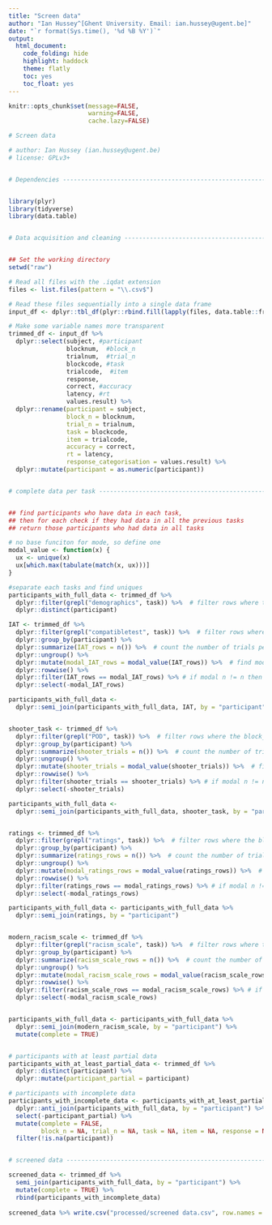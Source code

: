 ```yaml
---
title: "Screen data"
author: "Ian Hussey^[Ghent University. Email: ian.hussey@ugent.be]"
date: "`r format(Sys.time(), '%d %B %Y')`"
output:
  html_document:
    code_folding: hide
    highlight: haddock
    theme: flatly
    toc: yes
    toc_float: yes
---
```


```r
knitr::opts_chunk$set(message=FALSE,
                      warning=FALSE,
                      cache.lazy=FALSE)
```

```r

# Screen data

# author: Ian Hussey (ian.hussey@ugent.be)
# license: GPLv3+


# Dependencies ------------------------------------------------------------


library(plyr)
library(tidyverse)
library(data.table)


# Data acquisition and cleaning -------------------------------------------


## Set the working directory
setwd("raw")

# Read all files with the .iqdat extension
files <- list.files(pattern = "\\.csv$")  

# Read these files sequentially into a single data frame
input_df <- dplyr::tbl_df(plyr::rbind.fill(lapply(files, data.table::fread, header = TRUE)))  # tbl_df() requires dplyr, rbind.fill() requires plyr, fread requires data.table

```


```r

# Make some variable names more transparent
trimmed_df <- input_df %>%
  dplyr::select(subject, #participant
                blocknum,  #block_n
                trialnum,  #trial_n
                blockcode, #task
                trialcode,  #item
                response,  
                correct, #accuracy
                latency, #rt
                values.result) %>%  
  dplyr::rename(participant = subject,
                block_n = blocknum,
                trial_n = trialnum,
                task = blockcode,
                item = trialcode,
                accuracy = correct,
                rt = latency,
                response_categorisation = values.result) %>%
  dplyr::mutate(participant = as.numeric(participant))


# complete data per task --------------------------------------------------


## find participants who have data in each task, 
## then for each check if they had data in all the previous tasks
## return those participants who had data in all tasks

# no base funciton for mode, so define one
modal_value <- function(x) {
  ux <- unique(x)
  ux[which.max(tabulate(match(x, ux)))]
}

#separate each tasks and find uniques
participants_with_full_data <- trimmed_df %>%
  dplyr::filter(grepl("demographics", task)) %>%  # filter rows where the block_name includes string
  dplyr::distinct(participant)

IAT <- trimmed_df %>%
  dplyr::filter(grepl("compatibletest", task)) %>%  # filter rows where the block_name includes string
  dplyr::group_by(participant) %>%
  dplyr::summarize(IAT_rows = n()) %>%  # count the number of trials per participant
  dplyr::ungroup() %>%
  dplyr::mutate(modal_IAT_rows = modal_value(IAT_rows)) %>%  # find modal n of trials
  dplyr::rowwise() %>%
  dplyr::filter(IAT_rows == modal_IAT_rows) %>% # if modal n != n then data is missing or participants has duplicate performance.
  dplyr::select(-modal_IAT_rows)

participants_with_full_data <- 
  dplyr::semi_join(participants_with_full_data, IAT, by = "participant")


shooter_task <- trimmed_df %>%
  dplyr::filter(grepl("POD", task)) %>%  # filter rows where the block_name includes string
  dplyr::group_by(participant) %>%
  dplyr::summarize(shooter_trials = n()) %>%  # count the number of trials per participant
  dplyr::ungroup() %>%
  dplyr::mutate(shooter_trials = modal_value(shooter_trials)) %>%  # find modal n of trials
  dplyr::rowwise() %>%
  dplyr::filter(shooter_trials == shooter_trials) %>% # if modal n != n then data is missing or participants has duplicate performance.
  dplyr::select(-shooter_trials)

participants_with_full_data <-
  dplyr::semi_join(participants_with_full_data, shooter_task, by = "participant")


ratings <- trimmed_df %>%
  dplyr::filter(grepl("ratings", task)) %>%  # filter rows where the block_name includes string
  dplyr::group_by(participant) %>%
  dplyr::summarize(ratings_rows = n()) %>%  # count the number of trials per participant
  dplyr::ungroup() %>%
  dplyr::mutate(modal_ratings_rows = modal_value(ratings_rows)) %>%  # find modal n of trials
  dplyr::rowwise() %>%
  dplyr::filter(ratings_rows == modal_ratings_rows) %>% # if modal n != n then data is missing or participants has duplicate performance.
  dplyr::select(-modal_ratings_rows)

participants_with_full_data <- participants_with_full_data %>%
  dplyr::semi_join(ratings, by = "participant")


modern_racism_scale <- trimmed_df %>%
  dplyr::filter(grepl("racism_scale", task)) %>%  # filter rows where the block_name includes string
  dplyr::group_by(participant) %>%
  dplyr::summarize(racism_scale_rows = n()) %>%  # count the number of trials per participant
  dplyr::ungroup() %>%
  dplyr::mutate(modal_racism_scale_rows = modal_value(racism_scale_rows)) %>%  # find modal n of trials
  dplyr::rowwise() %>%
  dplyr::filter(racism_scale_rows == modal_racism_scale_rows) %>% # if modal n != n then data is missing or participants has duplicate performance.
  dplyr::select(-modal_racism_scale_rows)


participants_with_full_data <- participants_with_full_data %>%
  dplyr::semi_join(modern_racism_scale, by = "participant") %>%
  mutate(complete = TRUE)


# participants with at least partial data
participants_with_at_least_partial_data <- trimmed_df %>%
  dplyr::distinct(participant) %>%
  dplyr::mutate(participant_partial = participant) 

# participants with incomplete data
participants_with_incomplete_data <- participants_with_at_least_partial_data %>%
  dplyr::anti_join(participants_with_full_data, by = "participant") %>%
  select(-participant_partial) %>%
  mutate(complete = FALSE, 
         block_n = NA, trial_n = NA, task = NA, item = NA, response = NA, accuracy = NA, rt = NA, response_categorisation = NA) %>%
  filter(!is.na(participant))


# screened data -----------------------------------------------------------

screened_data <- trimmed_df %>%
  semi_join(participants_with_full_data, by = "participant") %>%
  mutate(complete = TRUE) %>%
  rbind(participants_with_incomplete_data)
 
screened_data %>% write.csv("processed/screened data.csv", row.names = FALSE)


```